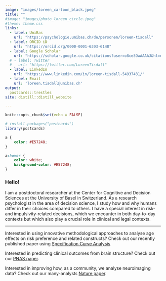 ```yaml
---
image: "images/loreen_cartoon_black.jpeg"
title: ""
#image: "images/photo_loreen_circle.jpeg"
#theme: theme.css
links:
  - label: UniBas
    url: "https://psychologie.unibas.ch/de/personen/loreen-tisdall"
  - label: ORCID iD
    url: "https://orcid.org/0000-0001-6303-6148"
  - label: Google Scholar
    url: "https://scholar.google.co.uk/citations?user=o8ce3OwAAAAJ&hl=en&oi=ao"
  # - label: Twitter
  #   url: "https://twitter.com/LoreenTisdall"
  - label: LinkedIn
    url: "https://www.linkedin.com/in/loreen-tisdall-54937431/"
  - label: Email
    url: 'loreen.tisdall@unibas.ch'
output:
  postcards::trestles
site: distill::distill_website

---
```


```r
knitr::opts_chunk$set(echo = FALSE)

# install.packages("postcards")
library(postcards)
```

```css
a {
    color: #E57248;
}

a:hover {
    color: white;
    background-color: #E57248;
}
```


### Hello!

I am a postdoctoral researcher at the Center for Cognitive and Decision Sciences at the University of Basel in Switzerland. As a research psychologist in the area of decision science, I study how and why humans differ in their choices compared to others. I have a special interest in risk- and impulsivity-related decisions, which we encounter in both day-to-day contexts but which also play a crucial role in clinical and legal contexts.

---

Interested in using innovative methodological approaches to analyse age effects on risk preference and related constructs? Check out our recently published paper using [Specification Curve Analysis](https://academic.oup.com/psychsocgerontology/advance-article/doi/10.1093/geronb/gbae092/7680344?utm_source=advanceaccess&utm_campaign=psychsocgerontology&utm_medium=email).

Interested in predicting clinical outcomes from brain structure? Check out our [PNAS paper](https://www.pnas.org/doi/10.1073/pnas.2116703119).

Interested in improving how, as a community, we analyse neuroimaging data? Check out our many-analysts [Nature paper](https://www.nature.com/articles/s41586-020-2314-9).


